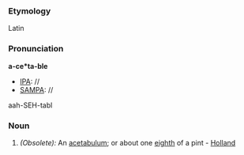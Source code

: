 ===Etymology===
Latin
===Pronunciation===
'''a-ce*ta-ble'''
*[[IPA]]: //
*[[SAMPA]]: //
aah-SEH-tabl
===Noun===
#''(Obsolete):'' An [[acetabulum]]; or about one [[eighth]] of a pint - [[Holland]]